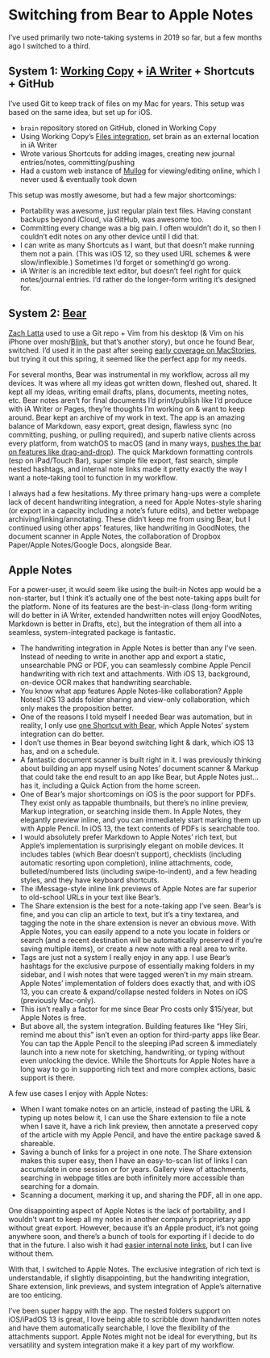 # Switching from Bear to Apple Notes

I’ve used primarily two note-taking systems in 2019 so far, but a few months ago I switched to a third.

## System 1: [Working Copy](https://apps.apple.com/us/app/working-copy-git-client/id896694807) + [iA Writer](https://apps.apple.com/us/app/ia-writer/id775737172) + Shortcuts + GitHub

I’ve used Git to keep track of files on my Mac for years. This setup was based on the same idea, but set up for iOS.

* `brain` repository stored on GitHub, cloned in Working Copy
* Using Working Copy’s [Files integration](https://www.macstories.net/ios/my-markdown-writing-and-collaboration-workflow-powered-by-working-copy-3-6-icloud-drive-and-github/), set brain as an external location in iA Writer
* Wrote various Shortcuts for adding images, creating new journal entries/notes, committing/pushing
* Had a custom web instance of [Mullog](https://github.com/zachlatta/mullog) for viewing/editing online, which I never used & eventually took down

This setup was mostly awesome, but had a few major shortcomings:

* Portability was awesome, just regular plain text files. Having constant backups beyond iCloud, via GitHub, was awesome too.
* Committing every change was a big pain. I often wouldn’t do it, so then I couldn’t edit notes on any other device until I did that.
* I can write as many Shortcuts as I want, but that doesn’t make running them not a pain. (This was iOS 12, so they used URL schemes & were slow/inflexible.) Sometimes I’d forget or something’d go wrong.
* iA Writer is an incredible text editor, but doesn’t feel right for quick notes/journal entries. I’d rather do the longer-form writing it’s designed for.

## System 2: [Bear](https://apps.apple.com/us/app/bear/id1016366447)

[Zach Latta](https://twitter.com/zachlatta) used to use a Git repo + Vim from his desktop (& Vim on his iPhone over mosh/[Blink](https://apps.apple.com/us/app/blink-shell-mosh-ssh-client/id1156707581), but that’s another story), but once he found Bear, switched. I’d used it in the past after seeing [early coverage on MacStories](https://www.macstories.net/stories/why-im-considering-bear-as-a-notes-app-replacement/), but trying it out this spring, it seemed like the perfect app for my needs.

For several months, Bear was instrumental in my workflow, across all my devices. It was where all my ideas got written down, fleshed out, shared. It kept all my ideas, writing email drafts, plans, documents, meeting notes, etc. Bear notes aren’t for final documents I’d print/publish like I’d produce with iA Writer or Pages, they’re thoughts I’m working on & want to keep around. Bear kept an archive of my work in text. The app is an amazing balance of Markdown, easy export, great design, flawless sync (no committing, pushing, or pulling required), and superb native clients across every platform, from watchOS to macOS (and in many ways, [pushes the bar on features like drag-and-drop](https://www.macstories.net/ios/ipad-diaries-working-with-drag-and-drop-bear-and-gladys/)). The quick Markdown formatting controls (esp on iPad/Touch Bar), super simple file export, fast search, simple nested hashtags, and internal note links made it pretty exactly the way I want a note-taking tool to function in my workflow.

I always had a few hesitations. My three primary hang-ups were a complete lack of decent handwriting integration, a need for Apple Notes-style sharing (or export in a capacity including a note’s future edits), and better webpage archiving/linking/annotating. These didn’t keep me from using Bear, but I continued using other apps’ features, like handwriting in GoodNotes, the document scanner in Apple Notes, the collaboration of Dropbox Paper/Apple Notes/Google Docs, alongside Bear.

## Apple Notes

For a power-user, it would seem like using the built-in Notes app would be a non-starter, but I think it’s actually one of the best note-taking apps built for the platform. None of its features are the best-in-class (long-form writing will do better in iA Writer, extended handwritten notes will enjoy GoodNotes, Markdown is better in Drafts, etc), but the integration of them all into a seamless, system-integrated package is fantastic.

* The handwriting integration in Apple Notes is better than any I’ve seen. Instead of needing to write in another app and export a static, unsearchable PNG or PDF, you can seamlessly combine Apple Pencil handwriting with rich text and attachments. With iOS 13, background, on-device OCR makes that handwriting searchable.
* You know what app features Apple Notes-like collaboration? Apple Notes! iOS 13 adds folder sharing and view-only collaboration, which only makes the proposition better.
* One of the reasons I told myself I needed Bear was automation, but in reality, I only use [one Shortcut with Bear](https://thesweetsetup.com/using-bear-things-note-attachment-repository/), which Apple Notes’ system integration can do better.
* I don’t use themes in Bear beyond switching light & dark, which iOS 13 has, and on a schedule.
* A fantastic document scanner is built right in it. I was previously thinking about building an app myself using Notes’ document scanner & Markup that could take the end result to an app like Bear, but Apple Notes just…has it, including a Quick Action from the home screen.
* One of Bear’s major shortcomings on iOS is the poor support for PDFs. They exist only as tappable thumbnails, but there’s no inline preview, Markup integration, or searching inside them. In Apple Notes, they elegantly preview inline, and you can immediately start marking them up with Apple Pencil. In iOS 13, the text contents of PDFs is searchable too.
* I would absolutely prefer Markdown to Apple Notes’ rich text, but Apple’s implementation is surprisingly elegant on mobile devices. It includes tables (which Bear doesn’t support), checklists (including automatic resorting upon completion), inline attachments, code, bulleted/numbered lists (including swipe-to-indent), and a few heading styles, and they have keyboard shortcuts.
* The iMessage-style inline link previews of Apple Notes are far superior to old-school URLs in your text like Bear’s.
* The Share extension is the best for a note-taking app I’ve seen. Bear’s is fine, and you can clip an article to text, but it’s a tiny textarea, and tagging the note in the share extension is never an obvious move. With Apple Notes, you can easily append to a note you locate in folders or search (and a recent destination will be automatically preserved if you’re saving multiple items), or create a new note with a real area to write.
* Tags are just not a system I really enjoy in any app. I use Bear’s hashtags for the exclusive purpose of essentially making folders in my sidebar, and I wish notes that were tagged weren’t in my main stream. Apple Notes’ implementation of folders does exactly that, and with iOS 13, you can create & expand/collapse nested folders in Notes on iOS (previously Mac-only).
* This isn’t really a factor for me since Bear Pro costs only $15/year, but Apple Notes is free.
* But above all, the system integration. Building features like “Hey Siri, remind me about this” isn’t even an option for third-party apps like Bear. You can tap the Apple Pencil to the sleeping iPad screen & immediately launch into a new note for sketching, handwriting, or typing without even unlocking the device. While the Shortcuts for Apple Notes have a long way to go in supporting rich text and more complex actions, basic support is there.

A few use cases I enjoy with Apple Notes:

* When I want tomake notes on an article, instead of pasting the URL & typing up notes below it, I can use the Share extension to file a note when I save it, have a rich link preview, then annotate a preserved copy of the article with my Apple Pencil, and have the entire package saved & shareable.
* Saving a bunch of links for a project in one note. The Share extension makes this super easy, then I have an easy-to-scan list of links I can accumulate in one session or for years. Gallery view of attachments, searching in webpage titles are both infinitely more accessible than searching for a domain.
* Scanning a document, marking it up, and sharing the PDF, all in one app.

One disappointing aspect of Apple Notes is the lack of portability, and I wouldn’t want to keep all my notes in another company’s proprietary app without great export. However, because it’s an Apple product, it’s not going anywhere soon, and there’s a bunch of tools for exporting if I decide to do that in the future. I also wish it had [easier internal note links](https://www.macstories.net/ios/11-tips-for-working-on-the-ipad/#1-create-launchers-for-notes), but I can live without them.

With that, I switched to Apple Notes. The exclusive integration of rich text is understandable, if slightly disappointing, but the handwriting integration, Share extension, link previews, and system integration of Apple’s alternative are too enticing.

I’ve been super happy with the app. The nested folders support on iOS/iPadOS 13 is great, I love being able to scribble down handwritten notes and have them automatically searchable, I love the flexibility of the attachments support. Apple Notes might not be ideal for everything, but its versatility and system integration make it a key part of my workflow.
